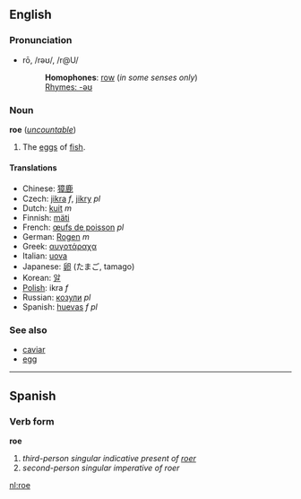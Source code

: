 ==English==
===Pronunciation===
*rō, /rəʊ/, /r@U/
*:'''Homophones''': [[row]] (''in some senses only'')
*:[[Rhymes:English:-əʊ|Rhymes: -əʊ]]

===Noun===
'''roe''' (''[[uncountable]]'')

# The [[egg]]s of [[fish]].

====Translations====
*Chinese: [[獐鹿]]
*Czech: [[jikra]] ''f'', [[jikry]] ''pl''
*Dutch: [[kuit]] ''m''
*Finnish: [[mäti]]
*French: [[œufs de poisson]] ''pl''
*German: [[Rogen]] ''m''
*Greek: [[αυγοτάραχα]]
*Italian: [[uova]]
*Japanese: [[卵]] (たまご, tamago)
*Korean: [[알]]
*[[Polish]]: ikra ''f''
*Russian: [[козули]] ''pl''
*Spanish: [[huevas]] ''f pl''

===See also===
*[[caviar]]
*[[egg]]

----

==Spanish==
===Verb form===
'''roe'''

# ''third-person singular indicative present of [[roer]]''
# ''second-person singular imperative of roer''

[[nl:roe]]